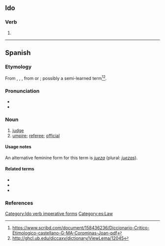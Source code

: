 ==Ido==

===Verb===
{{io-verb form}}

# {{io-form of|ju}}

[[Category:Ido verb imperative forms]]

----

==Spanish==

===Etymology===
From {{inh|es|osp|juez}}, {{m|osp|juiz}}, {{m|osp|judez}}, from {{der|es|la|iudex|iūdex, jūdex}} or {{m|la|iudicem|iūdicem, jūdicem}}; possibly a semi-learned term<ref>https://www.scribd.com/document/158436236/Diccionario-Critico-Etimologico-castellano-G-MA-Corominas-Joan-pdf</ref><ref>http://ghcl.ub.edu/diccaxv/dictionary/ViewLema/12045</ref>.

===Pronunciation===
* {{es-IPA}}
* {{hyph|juez|lang=es}}

===Noun===
{{es-noun|mf|jueces}}

# [[judge]]
# [[umpire]]; [[referee]]; [[official]]

====Usage notes====
An alternative feminine form for this term is ''[[jueza]]'' (plural: ''[[juezas]]'').

====Related terms====
* {{l|es|juicio}}
* {{l|es|juzgado}}
* {{l|es|juzgar}}

===References===
<references/>

[[Category:es:Law]]